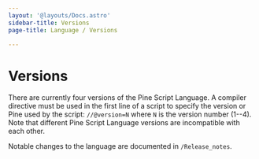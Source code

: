 ```yaml
---
layout: '@layouts/Docs.astro'
sidebar-title: Versions
page-title: Language / Versions

---
```

# Versions

There are currently four versions of the Pine Script Language. A
compiler directive must be used in the first line of a script to specify
the version or Pine used by the script: `//@version=N` where `N` is the
version number (1\--4). Note that different Pine Script Language
versions are incompatible with each other.

Notable changes to the language are documented in
`/Release_notes`.
